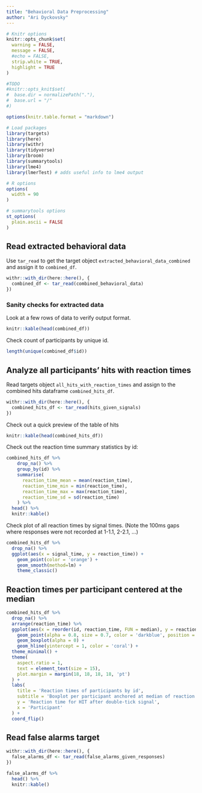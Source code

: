 ```yaml
---
title: "Behavioral Data Preprocessing"
author: "Ari Dyckovsky"
---
```


```r
# Knitr options
knitr::opts_chunk$set(
  warning = FALSE,
  message = FALSE,
  #echo = FALSE,
  strip.white = TRUE,
  highlight = TRUE
)

#TODO
#knitr::opts_knit$set(
#  base.dir = normalizePath("."),
#  base.url = "/"
#)

options(knitr.table.format = "markdown")

# Load packages
library(targets)
library(here)
library(withr)
library(tidyverse)
library(broom)
library(summarytools)
library(lme4)
library(lmerTest) # adds useful info to lme4 output

# R options
options(
  width = 90
)

# summarytools options
st_options(
  plain.ascii = FALSE
)
```

## Read extracted behavioral data

Use `tar_read` to get the target object `extracted_behavioral_data_combined` and assign it to `combined_df`.

```r
withr::with_dir(here::here(), {
  combined_df <- tar_read(combined_behavioral_data)
})
```

### Sanity checks for extracted data

Look at a few rows of data to verify output format.

```r
knitr::kable(head(combined_df))
```

Check count of participants by unique id.

```r
length(unique(combined_df$id))
```

## Analyze all participants' hits with reaction times

Read targets object `all_hits_with_reaction_times` and assign to the combined hits dataframe `combined_hits_df`.

```r
withr::with_dir(here::here(), {
  combined_hits_df <- tar_read(hits_given_signals)
})
```

Check out a quick preview of the table of hits

```r
knitr::kable(head(combined_hits_df))
```

Check out the reaction time summary statistics by id:

```r
combined_hits_df %>%
    drop_na() %>%
    group_by(id) %>%
    summarise(
      reaction_time_mean = mean(reaction_time),
      reaction_time_min = min(reaction_time),
      reaction_time_max = max(reaction_time),
      reaction_time_sd = sd(reaction_time)
    ) %>%
  head() %>%
  knitr::kable()
```

Check plot of all reaction times by signal times. (Note the 100ms gaps where responses were not recorded at 1-1.1, 2-2.1, ...)

```r
combined_hits_df %>%
  drop_na() %>%
  ggplot(aes(x = signal_time, y = reaction_time)) +
    geom_point(color = 'orange') +
    geom_smooth(method=lm) +
    theme_classic()
```

## Reaction times per participant centered at the median

```r
combined_hits_df %>%
  drop_na() %>%
  arrange(reaction_time) %>%
  ggplot(aes(x = reorder(id, reaction_time, FUN = median), y = reaction_time)) +
    geom_point(alpha = 0.8, size = 0.7, color = 'darkblue', position = 'jitter') +
    geom_boxplot(alpha = 0) +
    geom_hline(yintercept = 1, color = 'coral') +
  theme_minimal() +
  theme(
    aspect.ratio = 1,
    text = element_text(size = 15),
    plot.margin = margin(18, 18, 18, 18, 'pt')
  ) +
  labs(
    title = 'Reaction times of participants by id',
    subtitle = 'Boxplot per participant anchored at median of reaction time',
    y = 'Reaction time for HIT after double-tick signal',
    x = 'Participant'
  ) +
  coord_flip()
```

## Read false alarms target

```r
withr::with_dir(here::here(), {
  false_alarms_df <- tar_read(false_alarms_given_responses)
})
```

```r
false_alarms_df %>%
  head() %>%
  knitr::kable()
```
